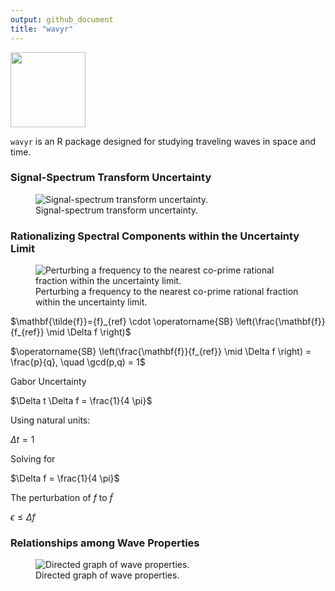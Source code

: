 ```yaml
---
output: github_document
title: "wavyr"
---
```


![](man/figures/wavyr_logo.png){ width=120px align=right }

`wavyr` is an R package designed for studying traveling waves in space and time.

### Signal-Spectrum Transform Uncertainty

![Signal-spectrum transform uncertainty.](man/figures/signals_spectra_schematic.png)

### Rationalizing Spectral Components within the Uncertainty Limit


![Perturbing a frequency to the nearest co-prime rational fraction within the uncertainty limit.](man/figures/rationalize_within_uncertainty.png)


$\mathbf{\tilde{f}}={f}_{ref} \cdot \operatorname{SB} \left(\frac{\mathbf{f}}{f_{ref}} \mid \Delta f \right)$

$\operatorname{SB} \left(\frac{\mathbf{f}}{f_{ref}} \mid \Delta f \right) = \frac{p}{q}, \quad \gcd(p,q) = 1$

Gabor Uncertainty

$\Delta t \Delta f = \frac{1}{4 \pi}$

Using natural units:

$\Delta t = 1$

Solving for 

$\Delta f = \frac{1}{4 \pi}$

The perturbation of $f$ to $\tilde{f}$

$\epsilon \leq \Delta f$

### Relationships among Wave Properties

![Directed graph of wave properties.](man/figures/wave_properties_directed_graph.png)
